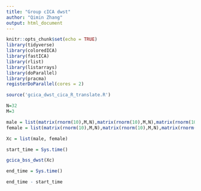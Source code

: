 ```yaml
---
title: "Group cICA dwst"
author: "Qimin Zhang"
output: html_document
---
```


```r
knitr::opts_chunk$set(echo = TRUE)
library(tidyverse)
library(coloredICA)
library(fastICA)
library(rlist)
library(listarrays)
library(doParallel)
library(pracma)
registerDoParallel(cores = 2)
```


```r
source('gcica_dwst_cica_R_translate.R')
```


```r
N=32
M=3

male = list(matrix(rnorm(10),M,N),matrix(rnorm(10),M,N),matrix(rnorm(10),M,N),matrix(rnorm(10),M,N),matrix(rnorm(10),M,N))
female = list(matrix(rnorm(10),M,N),matrix(rnorm(10),M,N),matrix(rnorm(10),M,N))

Xc = list(male, female)

start_time = Sys.time()

gcica_bss_dwst(Xc)

end_time = Sys.time()

end_time - start_time
```



